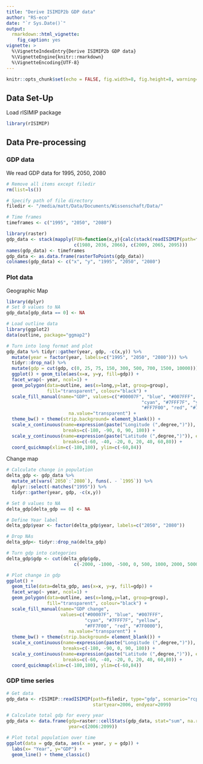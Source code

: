 ```yaml
---
title: "Derive ISIMIP2b GDP data"
author: "RS-eco"
date: "`r Sys.Date()`"
output:
  rmarkdown::html_vignette:
    fig_caption: yes
vignette: >
  %\VignetteIndexEntry{Derive ISIMIP2b GDP data}
  %\VignetteEngine{knitr::rmarkdown}
  %\VignetteEncoding{UTF-8}
---
```


```r
knitr::opts_chunk$set(echo = FALSE, fig.width=8, fig.height=8, warning=FALSE, comment=NA, message=FALSE)
```

## Data Set-Up

Load rISIMIP package

```r
library(rISIMIP)
```

## Data Pre-processing

### GDP data

We read GDP data for 1995, 2050, 2080

```r
# Remove all items except filedir
rm(list=ls())

# Specify path of file directory
filedir <- "/media/matt/Data/Documents/Wissenschaft/Data/"

# Time frames
timeframes <- c("1995", "2050", "2080")

library(raster)
gdp_data <- stack(mapply(FUN=function(x,y){calc(stack(readISIMIP(path=filedir, type="gdp", scenario="rcp26soc", startyear=x, endyear=y)), mean)}, 
                         c(1980, 2036, 2066), c(2009, 2065, 2095)))
names(gdp_data) <- timeframes
gdp_data <- as.data.frame(rasterToPoints(gdp_data))
colnames(gdp_data) <- c("x", "y", "1995", "2050", "2080")
```

### Plot data

Geographic Map

```r
library(dplyr)
# Set 0 values to NA
gdp_data[gdp_data == 0] <- NA

# Load outline data
library(ggplot2)
data(outline, package="ggmap2")

# Turn into long format and plot
gdp_data %>% tidyr::gather(year, gdp, -c(x,y)) %>%
  mutate(year = factor(year, labels=c("1995", "2050", "2080"))) %>%
  tidyr::drop_na() %>%
  mutate(gdp = cut(gdp, c(0, 25, 75, 150, 300, 500, 700, 1500, 10000))) %>%
  ggplot() + geom_tile(aes(x=x, y=y, fill=gdp)) + 
  facet_wrap(~ year, ncol=1) + 
  geom_polygon(data=outline, aes(x=long,y=lat, group=group), 
               fill="transparent", colour="black") + 
  scale_fill_manual(name="GDP", values=c("#00007F", "blue", "#007FFF", 
                                                  "cyan", "#7FFF7F", "yellow", 
                                                  "#FF7F00", "red", "#7F0000"), 
                       na.value="transparent") + 
  theme_bw() + theme(strip.background= element_blank()) + 
  scale_x_continuous(name=expression(paste("Longitude (",degree,")")), expand=c(0.05,0.05),
                     breaks=c(-180, -90, 0, 90, 180)) + 
  scale_y_continuous(name=expression(paste("Latitude (",degree,")")), expand=c(0.05,0.05),
                     breaks=c(-60, -40, -20, 0, 20, 40, 60,80)) + 
  coord_quickmap(xlim=c(-180,180), ylim=c(-60,84))
```

Change map

```r
# Calculate change in population
delta_gdp <- gdp_data %>% 
  mutate_at(vars(`2050`:`2080`), funs(. - `1995`)) %>% 
  dplyr::select(-matches("1995")) %>% 
  tidyr::gather(year, gdp, -c(x,y))

# Set 0 values to NA
delta_gdp[delta_gdp == 0] <- NA

# Define Year label
delta_gdp$year <- factor(delta_gdp$year, labels=c("2050", "2080"))

# Drop NAs
delta_gdp<- tidyr::drop_na(delta_gdp)

# Turn gdp into categories
delta_gdp$gdp <- cut(delta_gdp$gdp, 
                         c(-2000, -1000, -500, 0, 500, 1000, 2000, 5000, 10000))

# Plot change in gdp
ggplot() +
  geom_tile(data=delta_gdp, aes(x=x, y=y, fill=gdp)) + 
  facet_wrap(~ year, ncol=1) + 
  geom_polygon(data=outline, aes(x=long,y=lat, group=group), 
               fill="transparent", colour="black") + 
  scale_fill_manual(name="GDP change",
                    values=c("#00007F", "blue", "#007FFF", 
                             "cyan", "#7FFF7F", "yellow", 
                             "#FF7F00", "red", "#7F0000"), 
                       na.value="transparent") + 
  theme_bw() + theme(strip.background= element_blank()) + 
  scale_x_continuous(name=expression(paste("Longitude (",degree,")")), expand=c(0.05,0.05),
                     breaks=c(-180, -90, 0, 90, 180)) + 
  scale_y_continuous(name=expression(paste("Latitude (",degree,")")), expand=c(0.05,0.05),
                     breaks=c(-60, -40, -20, 0, 20, 40, 60,80)) + 
  coord_quickmap(xlim=c(-180,180), ylim=c(-60,84))
```

### GDP time series

```r
# Get data 
gdp_data <- rISIMIP::readISIMIP(path=filedir, type="gdp", scenario="rcp26soc",
                                startyear=2006, endyear=2099)

# Calculate total gdp for every year
gdp_data <- data.frame(gdp=raster::cellStats(gdp_data, stat="sum", na.rm=TRUE),
                       year=c(2006:2099))

# Plot total population over time
ggplot(data = gdp_data, aes(x = year, y = gdp)) + 
  labs(x= "Year", y="GDP") + 
  geom_line() + theme_classic()
```
